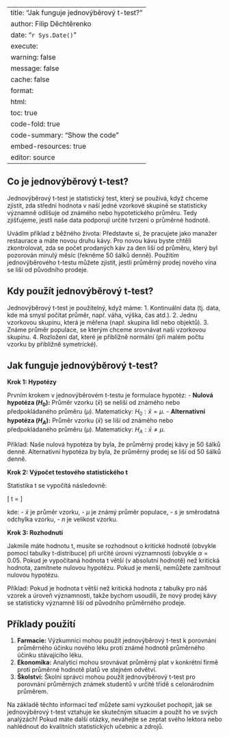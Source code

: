 
---
title: "Jak funguje jednovýběrový t-test?"
author: Filip Děchtěrenko
date: "`r Sys.Date()`"
execute:
  warning: false
  message: false
  cache: false
format:
  html:
    toc: true
    code-fold: true
    code-summary: "Show the code"
    embed-resources: true
editor: source
---
  
## Co je jednovýběrový t-test?

Jednovýběrový t-test je statistický test, který se používá, když chceme zjistit, zda střední hodnota v naší jedné vzorkové skupině se statisticky významně odlišuje od známého nebo hypotetického průměru. Tedy zjišťujeme, jestli naše data podporují určité tvrzení o průměrné hodnotě.

Uvádím příklad z běžného života: Představte si, že pracujete jako manažer restaurace a máte novou druhu kávy. Pro novou kávu byste chtěli zkontrolovat, zda se počet prodaných káv za den liší od průměru, který byl pozorován minulý měsíc (řekněme 50 šálků denně). Použitím jednovýběrového t-testu můžete zjistit, jestli průměrný prodej nového vína se liší od původního prodeje.

## Kdy použít jednovýběrový t-test?

Jednovýběrový t-test je použitelný, když máme:
1. Kontinuální data (tj. data, kde má smysl počítat průměr, např. váha, výška, čas atd.).
2. Jednu vzorkovou skupinu, která je měřena (např. skupina lidí nebo objektů).
3. Známe průměr populace, se kterým chceme srovnávat naši vzorkovou skupinu.
4. Rozložení dat, které je přibližně normální (při malém počtu vzorku by přibližně symetrické).

## Jak funguje jednovýběrový t-test?

**Krok 1: Hypotézy**

Prvním krokem v jednovýběrovém t-testu je formulace hypotéz:
- **Nulová hypotéza ($H_0$):** Průměr vzorku ($\bar{x}$) se neliší od známého nebo předpokládaného průměru ($\mu$). Matematicky: $H_0: \bar{x} = \mu$.
- **Alternativní hypotéza ($H_A$):** Průměr vzorku ($\bar{x}$) se liší od známého nebo předpokládaného průměru ($\mu$). Matematicky: $H_A: \bar{x} \neq \mu$.

Příklad: Naše nulová hypotéza by byla, že průměrný prodej kávy je 50 šálků denně. Alternativní hypotéza by byla, že průměrný prodej se liší od 50 šálků denně.

**Krok 2: Výpočet testového statistického t**

Statistika t se vypočítá následovně:

\[
t = \frac{\bar{x} - \mu}{\frac{s}{\sqrt{n}}}
\]

kde:
- $\bar{x}$ je průměr vzorku,
- $\mu$ je známý průměr populace,
- $s$ je směrodatná odchylka vzorku,
- $n$ je velikost vzorku.

**Krok 3: Rozhodnutí**

Jakmile máte hodnotu t, musíte se rozhodnout o kritické hodnotě (obvykle pomocí tabulky t-distribuce) při určité úrovni významnosti (obvykle $\alpha = 0.05$. Pokud je vypočítaná hodnota t větší (v absolutní hodnotě) než kritická hodnota, zamítnete nulovou hypotézu. Pokud je menší, nemůžete zamítnout nulovou hypotézu.

Příklad: Pokud je hodnota t větší než kritická hodnota z tabulky pro náš vzorek a úroveň významnosti, takže bychom usoudili, že nový prodej kávy se statisticky významně liší od původního průměrného prodeje.

## Příklady použití

1. **Farmacie:** Výzkumníci mohou použít jednovýběrový t-test k porovnání průměrného účinku nového léku proti známé hodnotě průměrného účinku stávajícího léku.
2. **Ekonomika:** Analytici mohou srovnávat průměrný plat v konkrétní firmě proti průměrné hodnotě platů ve stejném odvětví.
3. **Školství:** Školní správci mohou použít jednovýběrový t-test pro porovnání průměrných známek studentů v určité třídě s celonárodním průměrem.

Na základě těchto informací teď můžete sami vyzkoušet pochopit, jak se jednovýběrový t-test vztahuje ke skutečným situacím a použít ho ve svých analýzách! Pokud máte další otázky, neváhejte se zeptat svého lektora nebo nahlédnout do kvalitních statistických učebnic a zdrojů.


